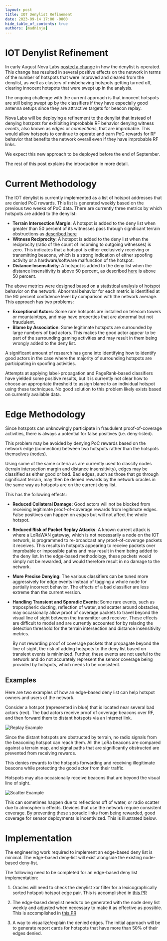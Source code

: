 ```yaml
---
layout: post
title: IOT Denylist Refinement
date: 2023-09-14 17:00 -0800
hide_table_of_contents: true
authors: [madninja]
---
```


# IOT Denylist Refinement

In early August Nova Labs [posted a change](/2023-08-07/denylist-evolution/index.mdx) in how the
denylist is operated. This change has resulted in several positive effects on the network in terms
of the number of hotspots that were improved and cleared from the denylist, as well as clusters of
misbehaving hotspots getting turned off, clearing innocent hotspots that were swept up in the
analysis.

The ongoing challenge with the current approach is that innocent hotspots are still being swept up
by the classifiers if they have especially good antenna setups since they are attractive targets for
beacon replay.

Nova Labs will be deploying a refinement to the denylist that instead of denying _hotspots_ for
exhibiting improbable RF behavior denying witness _events_, also known as _edges_ or _connections_,
that are improbable. This would allow hotspots to continue to operate and earn PoC rewards for RF
behavior that benefits the network overall even if they have improbable RF links.

We expect this new approach to be deployed before the end of September.

<!--truncate-->

The rest of this post explains the introduction in more detail.

# Current Methodology

The IOT denylist is currently implemented as a list of hotspot addresses that are denied PoC
rewards. This list is generated weekly based on the previous two weeks of PoC data. There are
currently three metrics by which hotspots are added to the denylist:

- **Terrain Intersection Margin**: A hotspot is added to the deny list when greater than 50 percent
  of its witnesses pass through significant terrain obstructions as
  [described here](https://docs.helium.com/devblog/2023/08/07/denylist-evolution/#terrain-aware-signal-verification)
- **Witness Reciprocity**: A hotspot is added to the deny list when the reciprocity (ratio of the
  count of incoming to outgoing witnesses) is zero. This indicates that a hotspot is either
  exclusively receiving or transmitting beacons, which is a strong indication of either spoofing
  activity or a hardware/software malfunction of the hotspot.
- **Distance Insensitivity**: A hotspot is added to the deny list when the distance insensitivity is
  above 50 percent, as described
  [here](https://docs.helium.com/devblog/2023/08/07/denylist-evolution/#witness-distance-sensitivity-measurement)
  is above 50 percent.

The above metrics were designed based on a statistical analysis of hotspot behavior on the network.
Abnormal behavior for each metric is identified at the 90 percent confidence level by comparison
with the network average. This approach has two problems:

- **Exceptional Actors**: Some rare hotspots are installed on telecom towers or mountaintops, and
  may have properties that are abnormal but not fraudulent.
- **Blame by Association**: Some legitimate hotspots are surrounded by large numbers of bad actors.
  This makes the good actor appear to be part of the surrounding gaming activities and may result in
  them being wrongly added to the deny list.

A significant amount of research has gone into identifying how to identify good actors in the case
where the majority of surrounding hotspots are participating in spoofing activities.

Attempts at applying label-propagation and PageRank-based classifiers have yielded some positive
results, but it is currently not clear how to choose an appropriate threshold to assign blame to an
individual hotspot using these techniques. No good solution to this problem likely exists based on
currently available data.

# Edge Methodology

Since hotspots can unknowingly participate in fraudulent proof-of-coverage activities, there is
always a potential for false positives (i.e. deny-listed).

This problem may be avoided by denying PoC rewards based on the network edge (connection) between
two hotspots rather than the hotspots themselves (nodes).

Using some of the same criteria as are currently used to classify nodes (terrain intersection margin
and distance insensitivity), edges may be classified as either good or bad. Bad edges, such as those
that go through significant terrain, may then be denied rewards by the network oracles in the same
way as hotspots are on the current deny list.

This has the following effects:

- **Reduced Collateral Damage:** Good actors will not be blocked from receiving legitimate
  proof-of-coverage rewards from legitimate edges. False positives can happen on _edges_ but will
  not affect the whole hotspot.
- **Reduced Risk of Packet Replay Attacks**: A known current attack is where a LoRaWAN gateway,
  which is not necessarily a node on the IOT network, is programmed to re-broadcast any
  proof-of-coverage packets it receives. This results in hotspots appearing to receive packets over
  improbable or impossible paths and may result in them being added to the deny list. In the
  edge-based methodology, these packets would simply not be rewarded, and would therefore result in
  no damage to the network.
- **More Precise Denying**: The various classifiers can be tuned more aggressively for edge events
  instead of tagging a whole node for partially incorrect behavior. The effects of a bad classifier
  are less extreme than the current version.
- **Handling Transient and Sporadic Events**: Some rare events, such as tropospheric ducting,
  reflection of water, and scatter around obstacles, may occasionally allow proof of coverage
  packets to travel beyond the visual line of sight between the transmitter and receiver. These
  effects are difficult to model and are currently accounted for by relaxing the detection threshold
  for the terrain intersection and distance insensitivity metrics.

  By not rewarding proof of coverage packets that propagate beyond the line of sight, the risk of
  adding hotspots to the deny list based on transient events is minimized. Further, these events are
  not useful to the network and do not accurately represent the sensor coverage being provided by
  hotspots, which needs to be consistent.

## Examples

Here are two examples of how an edge-based deny list can help hotspot owners and users of the
network.

Consider a hotspot (represented in blue) that is located near several bad actors (red). The bad
actors receive proof of coverage beacons over RF, and then forward them to distant hotspots via an
Internet link.

![Replay Example](replay_example.jpeg)

Since the distant hotspots are obstructed by terrain, no radio signals from the beaconing hotspot
can reach them. All the LoRa beacons are compared against a terrain map, and signal paths that are
significantly obstructed are prevented from receiving rewards.

This denies rewards to the hotspots forwarding and receiving illegitimate beacons while protecting
the good actor from their traffic.

Hotspots may also occasionally receive beacons that are beyond the visual line of sight.

![Scatter Example](atmospheric_scatter.jpeg)

This can sometimes happen due to reflections off of water, or radio scatter due to atmospheric
effects. Devices that use the network require consistent coverage. By preventing these sporadic
links from being rewarded, good coverage for sensor deployments is incentivized. This is illustrated
below.

# Implementation

The engineering work required to implement an edge-based deny list is minimal. The edge-based
deny-list will exist alongside the existing node-based deny-list.

The following need to be completed for an edge-based deny list implementation:

1. Oracles will need to check the denylist xor filter for a lexicographically sorted hotspot-hotspot
   edge pair. This is accomplished in [this PR](https://github.com/helium/oracles/pull/627)

2. The edge-based denylist needs to be generated with the node deny list weekly and adjusted when
   necessary to make it as effective as possible. This is accomplished in
   [this PR](https://github.com/helium/xorf-generator/pull/22)

3. A way to visualize/explain the denied edges. The initial approach will be to generate report
   cards for hotspots that have more than 50% of their edges denied.
